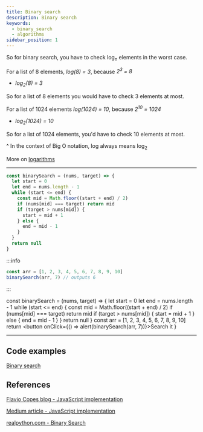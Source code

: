 ```yaml
---
title: Binary search
description: Binary search
keywords:
  - binary_search
  - algorithms
sidebar_position: 1
---
```


So for binary search, you have to check log<sub>n</sub> elements in the worst case.

For a list of 8 elements, _log(8) = 3_, because _2<sup>3</sup> = 8_

- _log<sub>2</sub>(8) = 3_

So for a list of 8 elements you would have to check 3 elements at most.

For a list of 1024 elements _log(1024) = 10_, because _2<sup>10</sup> = 1024_

- _log<sub>2</sub>(1024) = 10_

So for a list of 1024 elements, you'd have to check 10 elements at most.

^ In the context of Big O notation, log always means log<sub>2</sub>

More on [logarithms](/docs/algorithms/logarithms/)

---

```js
const binarySearch = (nums, target) => {
  let start = 0
  let end = nums.length - 1
  while (start <= end) {
    const mid = Math.floor((start + end) / 2)
    if (nums[mid] === target) return mid
    if (target > nums[mid]) {
      start = mid + 1
    } else {
      end = mid - 1
    }
  }
  return null
}
```

:::info
```js
const arr = [1, 2, 3, 4, 5, 6, 7, 8, 9, 10]
binarySearch(arr, 7) // outputs 6
```
:::


  const binarySearch = (nums, target) => {
    let start = 0
    let end = nums.length - 1
    while (start <= end) {
      const mid = Math.floor((start + end) / 2)
      if (nums[mid] === target) return mid
      if (target > nums[mid]) {
        start = mid + 1
      } else {
        end = mid - 1
      }
    }
    return null
  }
  const arr = [1, 2, 3, 4, 5, 6, 7, 8, 9, 10]
  return <button onClick={() => alert(binarySearch(arr, 7))}>Search it</button>
}

<BinarySearch/>

---

## Code examples

[Binary search](https://github.com/elkhan/my_blog/tree/master/docs/algorithms/searching/binary_search/examples)

## References

[Flavio Copes blog - JavaScript implementation](https://flaviocopes.com/binary-search-javascript/)

[Medium article - JavaScript implementation](https://medium.com/@jeffrey.allen.lewis/javascript-algorithms-explained-binary-search-25064b896470)

[realpython.com - Binary Search](https://realpython.com/binary-search-python/)

